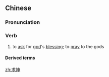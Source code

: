 ==Chinese==
{{zh-forms}}

===Pronunciation===
{{zh-pron
|m=qiúshén
|mn=kiû-sîn
|cat=v
}}

===Verb===
{{zh-verb}}

# to [[ask]] for [[god]]'s [[blessing]]; to [[pray]] to the gods

====Derived terms====
{{zh-der|求神拜佛|求神拜鬼|拜鬼求神|求神問卜}}

[[zh:求神]]